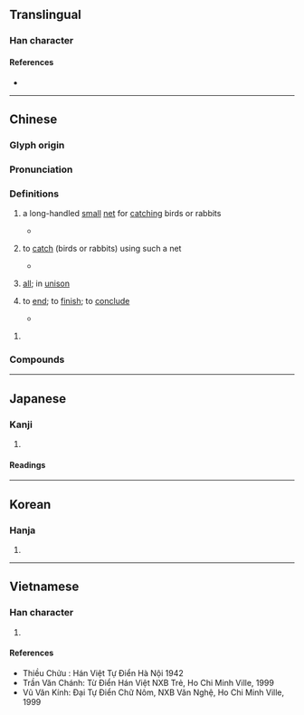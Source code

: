 {{also|毕}}
{{character info}}
==Translingual==

===Han character===
{{Han char|rn=102|rad=田|as=06|sn=11|four=60507|canj=WTJ}}

====References====
* {{Han ref|kx=0761.210|dkj=21829|dj=1171.130|hdz=42535.090|uh=7562|ud=30050|bh=B2A6|bd=45734}}

----

==Chinese==
{{zh-forms|s=毕|alt=罼,鏎,𤲃}}

===Glyph origin===
{{Han etym}}

===Pronunciation===
{{zh-pron
|m=bì
|m-s=bi2
|c=bat1
|h=pfs=pit
|md=bék
|mn=pit
|mn-t=big8/biag8
|mn-t_note=biag8 - Jieyang
|w=4piq
|x=bi6
|mc=y
|oc=y
|cat=v,a,pn
}}

===Definitions===
{{zh-hanzi}}

# {{zh-o}} a long-handled [[small]] [[net]] for [[catching]] birds or rabbits
#* {{zh-x|夫 弓、弩、畢、弋、機變 之 知 多，則 鳥 亂 於 上 矣。|The knowledge shown in the (making of) bows, cross-bows, '''band-nets''', stringed arrows, and contrivances with springs is great, but the birds are troubled by them above.|ref=Zhuangzi}}
# {{zh-o}} to [[catch]] (birds or rabbits) using such a net
#* {{zh-x|鴛鴦 于 飛，畢 之 羅 之。|The Yellow ducks fly about,<br/>And are '''taken with hand-nets''' and spread-nets.|ref=Shijing}}
# {{zh-o}} [[all]]; in [[unison]]
#: {{zh-x|畢生|'''all''' one's life; lifetime}}
#: {{zh-x|群賢畢至|'''all''' the persons of virtue arrived}}
# to [[end]]; to [[finish]]; to [[conclude]]
#: {{zh-syn|完}}
#: {{zh-x|完畢|to finish; to end; to be complete}}
#: {{zh-x|畢業|to graduate; to finish school}}
#* {{zh-x|公事 畢，然後 敢 治 私事。|And not till the public work is '''finished''', may they presume to attend to their private affairs.|ref=Mengzi}}

# {{surname|zh}}
#: {{zh-x|^畢 ^昇|{{w|Bi Sheng|'''Bi''' Sheng}} (inventor of movable-type printing)}}

===Compounds===
{{zh-der|大功畢成|完畢|原形畢露|子平畢娶|悉心畢力|了畢|凶相畢露|呼畢勒罕|佔畢|畢宿|畢命|畢生難忘|畢方|畢真|畢業考試|畢拉爾|畢業生|畢竟|畢畢剝剝|殫精畢力|畢生之玷|畢恭畢敬|窘態畢露|畢宿星團|畢拉彗星|畢力同心|畢姻|畢肖|畢業證書|畢業歌|殫精畢思|畢逋|畢羅|畢罷|畢生|畢氏定理|畢業論文|畢業式|畢業|畢拍|殫誠畢慮|畢卓持螯|畢業典禮|畢業旅行|水陸畢陳|月離於畢|鋒芒畢露|鄂畢河|醜態畢露|群賢畢至|箕風畢雨|畢家塘}}

----

==Japanese==

===Kanji===
{{ja-kanji|grade=|rs=田06}}

# {{rfdef|ja|sort=田06}}

====Readings====
{{ja-readings
|goon=ひち
|kanon=ひつ
|kun=お-わる, ことごと-く, あみ
}}

----

==Korean==

===Hanja===
{{ko-hanja|hangeul=필|eumhun=|rv=pil|mr=p'il|y=phil}}

# {{rfdef|ko|sort=田06}}

----

==Vietnamese==

===Han character===
{{vi-readings|reading=tất|rs=田06}}

# {{rfdef|vi|sort=田06}}

====References====
* Thiều Chửu : Hán Việt Tự Điển Hà Nội 1942
* Trần Văn Chánh: Từ Điển Hán Việt NXB Trẻ, Ho Chi Minh Ville, 1999
* Vũ Văn Kính: Đại Tự Điển Chữ Nôm, NXB Văn Nghệ, Ho Chi Minh Ville, 1999
